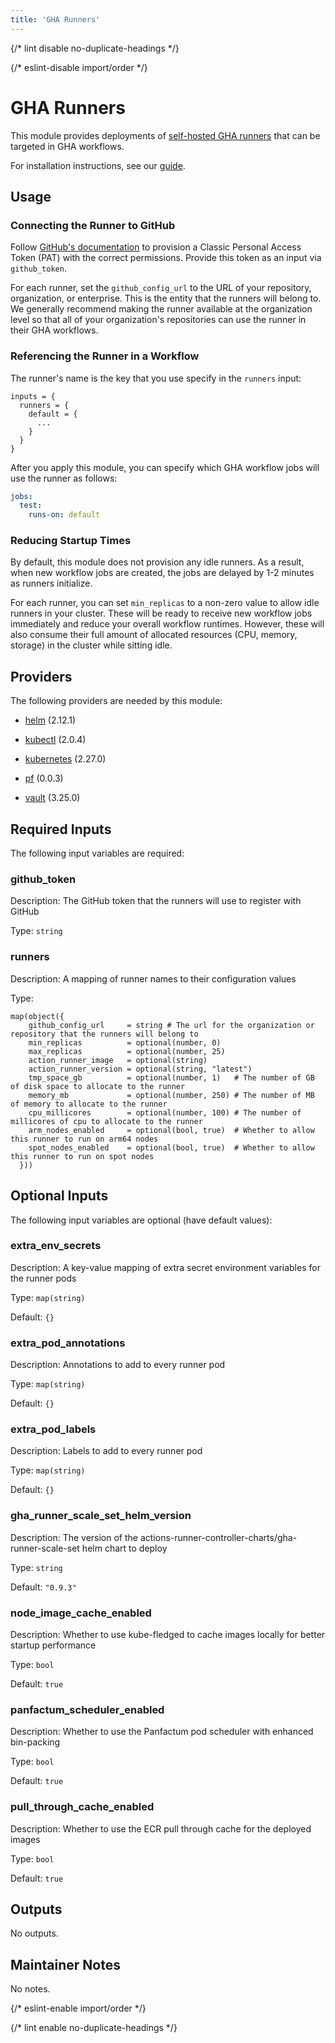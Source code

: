 ```yaml
---
title: 'GHA Runners'
---
```



{/* lint disable no-duplicate-headings */}

{/* eslint-disable import/order */}

<ModuleHeader
  name="kube_gha_runners"
  sourceHref="https://github.com/Panfactum/stack/tree/__PANFACTUM_VERSION_EDGE__/packages/infrastructure/kube_gha_runners"
  status="beta"
  type="direct"
/>

# GHA Runners

This module provides deployments of [self-hosted GHA runners](https://docs.github.com/en/actions/hosting-your-own-runners/managing-self-hosted-runners-with-actions-runner-controller/deploying-runner-scale-sets-with-actions-runner-controller)
that can be targeted in GHA workflows.

For installation instructions, see our [guide](/docs/edge/guides/addons/github-actions/installing).

## Usage

### Connecting the Runner to GitHub

Follow [GitHub's documentation](https://docs.github.com/en/actions/hosting-your-own-runners/managing-self-hosted-runners-with-actions-runner-controller/authenticating-to-the-github-api#authenticating-arc-with-a-personal-access-token-classic) to provision a
Classic Personal Access Token (PAT) with the correct permissions. Provide this token
as an input via `github_token`.

For each runner,
set the `github_config_url` to the URL of your repository, organization, or enterprise. This is the entity
that the runners will belong to. We generally recommend making the runner available at the organization level
so that all of your organization's repositories can use the runner in their GHA workflows.

### Referencing the Runner in a Workflow

The runner's name is the key that you use specify in the `runners` input:

```hcl
inputs = {
  runners = {
    default = {
      ...
    }
  }
}
```

After you apply this module, you can specify which GHA workflow jobs will use the runner as follows:

```yaml
jobs:
  test:
    runs-on: default
```

### Reducing Startup Times

By default, this module does not provision any idle runners. As a result, when new workflow jobs are created,
the jobs are delayed by 1-2 minutes as runners initialize.

For each runner, you can set `min_replicas` to a non-zero value to allow idle runners in your cluster. These
will be ready to receive new workflow jobs immediately and reduce your overall workflow runtimes.
However, these will also consume their full amount of allocated resources (CPU, memory, storage)
in the cluster while sitting idle.

## Providers

The following providers are needed by this module:

- [helm](https://registry.terraform.io/providers/hashicorp/helm/2.12.1/docs) (2.12.1)

- [kubectl](https://registry.terraform.io/providers/alekc/kubectl/2.0.4/docs) (2.0.4)

- [kubernetes](https://registry.terraform.io/providers/hashicorp/kubernetes/2.27.0/docs) (2.27.0)

- [pf](https://registry.terraform.io/providers/panfactum/pf/0.0.3/docs) (0.0.3)

- [vault](https://registry.terraform.io/providers/hashicorp/vault/3.25.0/docs) (3.25.0)

## Required Inputs

The following input variables are required:

### github_token

Description: The GitHub token that the runners will use to register with GitHub

Type: `string`

### runners

Description: A mapping of runner names to their configuration values

Type:

```hcl
map(object({
    github_config_url     = string # The url for the organization or repository that the runners will belong to
    min_replicas          = optional(number, 0)
    max_replicas          = optional(number, 25)
    action_runner_image   = optional(string)
    action_runner_version = optional(string, "latest")
    tmp_space_gb          = optional(number, 1)   # The number of GB of disk space to allocate to the runner
    memory_mb             = optional(number, 250) # The number of MB of memory to allocate to the runner
    cpu_millicores        = optional(number, 100) # The number of millicores of cpu to allocate to the runner
    arm_nodes_enabled     = optional(bool, true)  # Whether to allow this runner to run on arm64 nodes
    spot_nodes_enabled    = optional(bool, true)  # Whether to allow this runner to run on spot nodes
  }))
```

## Optional Inputs

The following input variables are optional (have default values):

### extra_env_secrets

Description: A key-value mapping of extra secret environment variables for the runner pods

Type: `map(string)`

Default: `{}`

### extra_pod_annotations

Description: Annotations to add to every runner pod

Type: `map(string)`

Default: `{}`

### extra_pod_labels

Description: Labels to add to every runner pod

Type: `map(string)`

Default: `{}`

### gha_runner_scale_set_helm_version

Description: The version of the actions-runner-controller-charts/gha-runner-scale-set helm chart to deploy

Type: `string`

Default: `"0.9.3"`

### node_image_cache_enabled

Description: Whether to use kube-fledged to cache images locally for better startup performance

Type: `bool`

Default: `true`

### panfactum_scheduler_enabled

Description: Whether to use the Panfactum pod scheduler with enhanced bin-packing

Type: `bool`

Default: `true`

### pull_through_cache_enabled

Description: Whether to use the ECR pull through cache for the deployed images

Type: `bool`

Default: `true`

## Outputs

No outputs.

## Maintainer Notes

No notes.

{/* eslint-enable import/order */}

{/* lint enable no-duplicate-headings */}

